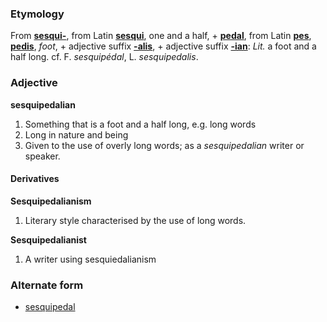 ===Etymology===
From '''[[sesqui-]]''', from Latin '''[[sesqui]]''', one and a half, + '''[[pedal]]''', from Latin '''[[pes]]''', '''[[pedis]]''', ''foot'', + adjective suffix '''[[-alis]]''', + adjective suffix '''[[-ian]]''': ''Lit.'' a foot and a half long. cf. F. ''sesquipédal'', L. ''sesquipedalis''.

===Adjective===
'''sesquipedalian'''

#Something that is a foot and a half long, e.g. long words
#Long in nature and being
#Given to the use of overly long words; as a ''sesquipedalian'' writer or speaker.

====Derivatives====

'''Sesquipedalianism''' 
#Literary style characterised by the use of long words.
'''Sesquipedalianist'''
#A writer using sesquiedalianism

===Alternate form===
* [[sesquipedal]]